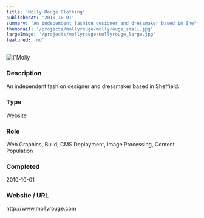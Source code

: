 ```yaml
---
title: 'Molly Rouge Clothing'
publishedAt: '2010-10-01'
summary: 'An independent fashion designer and dressmaker based in Sheffield.'
thumbnail: '/projects/mollyrouge/mollyrouge_small.jpg'
largeImage: '/projects/mollyrouge/mollyrouge_large.jpg'
featured: 'no'
---
```


<div className="relative w-full h-[400px] sm:h-[600px] md:h-[760px] lg:h-[920px]">
  <Image
    alt={'Molly Rouge Clothing'}
    src={'/projects/mollyrouge/mollyrouge.jpg'}
    sizes="(max-width: 640px) 100%, 100%"
    fill={true}
    priority
    style={{
      objectFit: 'contain'
    }}
  />
</div>

### Description

An independent fashion designer and dressmaker based in Sheffield.


### Type

Website

### Role

Web Graphics, Build, CMS Deployment, Image Processing, Content Population

### Completed
2010-10-01

### Website / URL
http://www.mollyrouge.com


